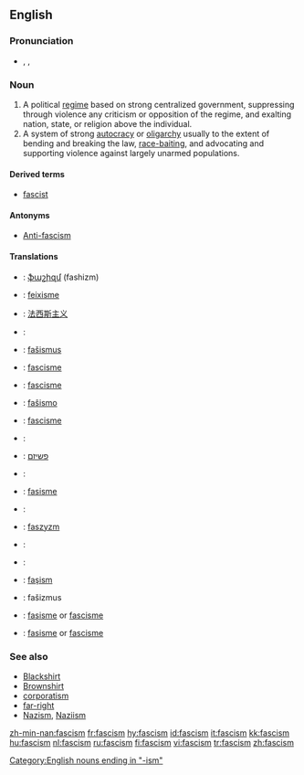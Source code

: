 {{wikipedia}}
==English==

===Pronunciation===
* {{enPR|făsh'ĭz(ə)m}}, {{IPA|/ˈfæʃɪz(ə)m/}}, {{SAMPA|/"f{SIz(@)m/}}

===Noun===
{{en-noun}}

# A political [[regime]] based on strong centralized government, suppressing through violence any criticism or opposition of the regime, and exalting nation, state, or religion above the individual.
# A system of strong [[autocracy]] or [[oligarchy]] usually to the extent of bending and breaking the law, [[race-baiting]], and advocating and supporting violence against largely unarmed populations.

====Derived terms====
*[[fascist]]

====Antonyms====
* [[Anti-fascism]]

====Translations====
{{trans-top|political regime}}
{{trans-mid}}
{{trans-bottom}}

{{trans-top|system of strong autocracy or oligarchy}}
{{trans-mid}}
{{trans-bottom}}
{{checktrans-top}}
*{{ttbc|Armenian}}: [[ֆաշիզմ]] (fashizm)
*{{ttbc|Catalan}}: [[feixisme]] {{m}}
*{{ttbc|Chinese}}: [[法西斯主义]]
*{{ttbc|Croatian}}: {{t-|hr|fašizam|m}}
*{{ttbc|Czech}}: [[fašismus]] {{m}}
*{{ttbc|Danish}}: [[fascisme]] {{c}}
*{{ttbc|Dutch}}: [[fascisme]] {{n}}
*{{ttbc|Esperanto}}: [[faŝismo]]
*{{ttbc|French}}: [[fascisme]] {{m}}
*{{ttbc|German}}: {{t+|de|Faschismus|m}}
*{{ttbc|Hebrew}}: [[פשיזם]]
*{{ttbc|Icelandic}}: {{t-|is|fasismi|m}}
*{{ttbc|ndonesian}}: [[fasisme]]
*{{ttbc|Italian}}: {{t+|it|fascismo|m}}
{{trans-mid}}
*{{ttbc|Polish}}: [[faszyzm]] {{m}}
*{{ttbc|Spanish}}: {{t+|es|fascismo|m}}
*{{ttbc|Swedish}}: {{t-|sv|fascism|c}}
*{{ttbc|Turkish}}: [[faşism]]
*{{ttbc|Slovak}}: fašizmus
*{{ttbc|Norwegian (nynorsk)}}: [[fasisme]] or [[fascisme]]
*{{ttbc|Norwegian (bokmål)}}: [[fasisme]] or [[fascisme]]
{{trans-bottom}}
[[Category:English nouns ending in "-ism"]]

===See also===
<!-- which of these should really be capitalised? -->
*[[Blackshirt]]
*[[Brownshirt]]
*[[corporatism]]
*[[far-right]]
*[[Nazism]], [[Naziism]]

[[zh-min-nan:fascism]]
[[fr:fascism]]
[[hy:fascism]]
[[id:fascism]]
[[it:fascism]]
[[kk:fascism]]
[[hu:fascism]]
[[nl:fascism]]
[[ru:fascism]]
[[fi:fascism]]
[[vi:fascism]]
[[tr:fascism]]
[[zh:fascism]]